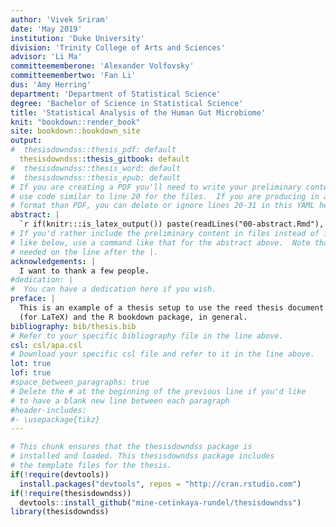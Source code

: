 ```yaml
---
author: 'Vivek Sriram'
date: 'May 2019'
institution: 'Duke University'
division: 'Trinity College of Arts and Sciences'
advisor: 'Li Ma'
committeememberone: 'Alexander Volfovsky'
committeemembertwo: 'Fan Li'
dus: 'Amy Herring'
department: 'Department of Statistical Science'
degree: 'Bachelor of Science in Statistical Science'
title: 'Statistical Analysis of the Human Gut Microbiome'
knit: "bookdown::render_book"
site: bookdown::bookdown_site
output: 
#  thesisdowndss::thesis_pdf: default
  thesisdowndss::thesis_gitbook: default
#  thesisdowndss::thesis_word: default
#  thesisdowndss::thesis_epub: default
# If you are creating a PDF you'll need to write your preliminary content here or
# use code similar to line 20 for the files.  If you are producing in a different
# format than PDF, you can delete or ignore lines 20-31 in this YAML header.
abstract: |
  `r if(knitr:::is_latex_output()) paste(readLines("00-abstract.Rmd"), collapse = '\n  ')`
# If you'd rather include the preliminary content in files instead of inline
# like below, use a command like that for the abstract above.  Note that a tab is 
# needed on the line after the |.
acknowledgements: |
  I want to thank a few people.
#dedication: |
#  You can have a dedication here if you wish. 
preface: |
  This is an example of a thesis setup to use the reed thesis document class
  (for LaTeX) and the R bookdown package, in general.
bibliography: bib/thesis.bib
# Refer to your specific bibliography file in the line above.
csl: csl/apa.csl
# Download your specific csl file and refer to it in the line above.
lot: true
lof: true
#space_between_paragraphs: true
# Delete the # at the beginning of the previous line if you'd like
# to have a blank new line between each paragraph
#header-includes:
#- \usepackage{tikz}
---
```


<!--
Above is the YAML (YAML Ain't Markup Language) header that includes a lot of metadata used to produce the document.  Be careful with spacing in this header!

If you'd prefer to not include a Dedication, for example, simply delete lines 17 and 18 above or add a # before them to comment them out.  If you have other LaTeX packages you would like to include, delete the # before header-includes and list the packages after hyphens on new lines.

If you'd like to include a comment that won't be produced in your resulting file enclose it in a block like this.
-->

<!--
If you receive a duplicate label error after knitting, make sure to delete the index.Rmd file and then knit again.
-->

```r
# This chunk ensures that the thesisdowndss package is
# installed and loaded. This thesisdowndss package includes
# the template files for the thesis.
if(!require(devtools))
  install.packages("devtools", repos = "http://cran.rstudio.com")
if(!require(thesisdowndss))
  devtools::install_github("mine-cetinkaya-rundel/thesisdowndss")
library(thesisdowndss)
```

<!-- You'll need to include the order that you'd like Rmd files to appear in the _bookdown.yml file for
PDF files and also delete the # before rmd_files: there.  You'll want to not include 00(two-hyphens)prelim.Rmd
and 00-abstract.Rmd since they are handled in the YAML above differently for the PDF version.
-->

<!-- The {.unnumbered} option here means that the introduction will be "Chapter 0." You can also use {-} for no numbers
on chapters.


# Introduction {.unnumbered}

Welcome to the _R Markdown_ thesis template. This template is based on (and in many places copied directly from) the Reed College LaTeX template, but hopefully it will provide a nicer interface for those that have never used TeX or LaTeX before.  Using _R Markdown_ will also allow you to easily keep track of your analyses in **R** chunks of code, with the resulting plots and output included as well.  The hope is this _R Markdown_ template gets you in the habit of doing reproducible research, which benefits you long-term as a researcher, but also will greatly help anyone that is trying to reproduce or build onto your results down the road.

Hopefully, you won't have much of a learning period to go through and you will reap the benefits of a nicely formatted thesis.  The use of LaTeX in combination with _Markdown_ is more consistent than the output of a word processor, much less prone to corruption or crashing, and the resulting file is smaller than a Word file. While you may have never had problems using Word in the past, your thesis is likely going to be about twice as large and complex as anything you've written before, taxing Word's capabilities.  After working with _Markdown_ and **R** together for a few weeks, we are confident this will be your reporting style of choice going forward.

**Why use it?**

_R Markdown_ creates a simple and straightforward way to interface with the beauty of LaTeX.  Packages have been written in **R** to work directly with LaTeX to produce nicely formatting tables and paragraphs. In addition to creating a user friendly interface to LaTeX, _R Markdown_ also allows you to read in your data, to analyze it and to visualize it using **R** functions, and also to provide the documentation and commentary on the results of your project.  Further, it allows for **R** results to be passed inline to the commentary of your results.  You'll see more on this later.  

Having your code and commentary all together in one place has a plethora of benefits!

**Who should use it?**

Anyone who needs to use data analysis, math, tables, a lot of figures, complex cross-references, or who just cares about the final appearance of their document should use _R Markdown_. Of particular use should be anyone in the sciences, but the user-friendly nature of _Markdown_ and its ability to keep track of and easily include figures, automatically generate a table of contents, index, references, table of figures, etc. should make it of great benefit to nearly anyone writing a thesis project.

-->